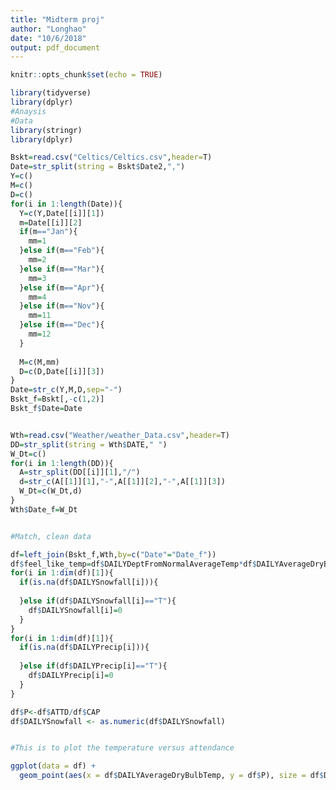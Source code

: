 ```yaml
---
title: "Midterm proj"
author: "Longhao"
date: "10/6/2018"
output: pdf_document
---
```


```r
knitr::opts_chunk$set(echo = TRUE)
```


```r
library(tidyverse)
library(dplyr)
#Anaysis
#Data
library(stringr)
library(dplyr)

Bskt=read.csv("Celtics/Celtics.csv",header=T)
Date=str_split(string = Bskt$Date2,",")
Y=c()
M=c()
D=c()
for(i in 1:length(Date)){
  Y=c(Y,Date[[i]][1])
  m=Date[[i]][2]
  if(m=="Jan"){
    mm=1
  }else if(m=="Feb"){
    mm=2
  }else if(m=="Mar"){
    mm=3
  }else if(m=="Apr"){
    mm=4
  }else if(m=="Nov"){
    mm=11
  }else if(m=="Dec"){
    mm=12
  }
  
  M=c(M,mm)
  D=c(D,Date[[i]][3])
}
Date=str_c(Y,M,D,sep="-")
Bskt_f=Bskt[,-c(1,2)]
Bskt_f$Date=Date


Wth=read.csv("Weather/weather_Data.csv",header=T)
DD=str_split(string = Wth$DATE," ")
W_Dt=c()
for(i in 1:length(DD)){
  A=str_split(DD[[i]][1],"/")
  d=str_c(A[[1]][1],"-",A[[1]][2],"-",A[[1]][3])
  W_Dt=c(W_Dt,d)
}
Wth$Date_f=W_Dt


#Match, clean data

df=left_join(Bskt_f,Wth,by=c("Date"="Date_f"))
df$feel_like_temp=df$DAILYDeptFromNormalAverageTemp*df$DAILYAverageDryBulbTemp
for(i in 1:dim(df)[1]){
  if(is.na(df$DAILYSnowfall[i])){
    
  }else if(df$DAILYSnowfall[i]=="T"){
    df$DAILYSnowfall[i]=0
  }
}
for(i in 1:dim(df)[1]){
  if(is.na(df$DAILYPrecip[i])){
    
  }else if(df$DAILYPrecip[i]=="T"){
    df$DAILYPrecip[i]=0
  }
}

df$P<-df$ATTD/df$CAP
df$DAILYSnowfall <- as.numeric(df$DAILYSnowfall)


#This is to plot the temperature versus attendance

ggplot(data = df) +
  geom_point(aes(x = df$DAILYAverageDryBulbTemp, y = df$P), size = df$DAILYSnowfall)



```


